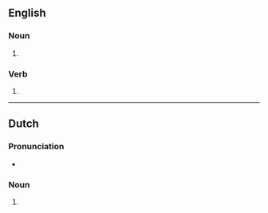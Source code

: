 {{also|Hotdogs|hot dogs|hot-dogs|Hot Dogs}}
==English==

===Noun===
{{head|en|noun form}}

# {{plural of|en|hotdog}}

===Verb===
{{head|en|verb form}}

# {{en-third-person singular of|hotdog}}

----

==Dutch==

===Pronunciation===
* {{audio|nl|Nl-hotdogs.ogg|Audio}}

===Noun===
{{head|nl|noun plural form}}

# {{plural of|nl|hotdog}}